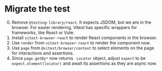 # Migrate the test

0. Remove `@testing-library/react`. It expects JSDOM, but we are in the browser. For easier rendering, Vitest has specific wrappers for frameworks, like React or Vute.
1. Install `vitest-browser-react` to render React components in the browser.
1. Use `render` from `vitest-browser-react` to render the component now.
1. Use `page` from `@vitest/browser/context` to select elements on the page for interactions and assertions.
1. Since `page.getBy*` now returns ` Locator` object, adjust `expect` to be `expect.element(locator)` and await its assertions as they are async now.
